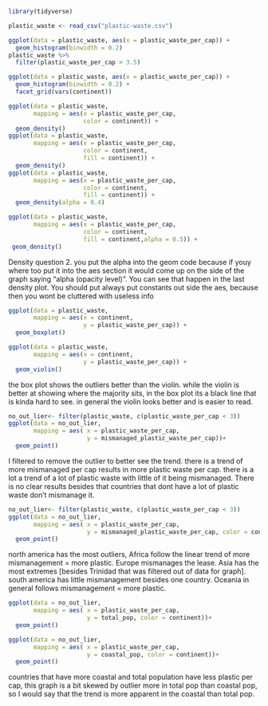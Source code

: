 ```r
library(tidyverse)

plastic_waste <- read_csv("plastic-waste.csv")
```

```r
ggplot(data = plastic_waste, aes(x = plastic_waste_per_cap)) +
  geom_histogram(binwidth = 0.2)
plastic_waste %>%
  filter(plastic_waste_per_cap > 3.5)
```

```r
ggplot(data = plastic_waste, aes(x = plastic_waste_per_cap)) +
  geom_histogram(binwidth = 0.2) +
  facet_grid(vars(continent))
```

```r

ggplot(data = plastic_waste, 
       mapping = aes(x = plastic_waste_per_cap, 
                     color = continent)) +
  geom_density()
ggplot(data = plastic_waste, 
       mapping = aes(x = plastic_waste_per_cap, 
                     color = continent, 
                     fill = continent)) +
  geom_density()
ggplot(data = plastic_waste, 
       mapping = aes(x = plastic_waste_per_cap, 
                     color = continent, 
                     fill = continent)) +
  geom_density(alpha = 0.4)

ggplot(data = plastic_waste, 
       mapping = aes(x = plastic_waste_per_cap, 
                     color = continent, 
                     fill = continent,alpha = 0.5)) +
 geom_density()

```

Density question 2. you put the alpha into the geom code because if youy where too put it into the aes section it would come up on the side of the graph saying "alpha (opacity level)". You can see that happen in the last density plot. You should put always put constants out side the aes, because then you wont be cluttered with useless info  

```r
ggplot(data = plastic_waste, 
       mapping = aes(x = continent, 
                     y = plastic_waste_per_cap)) +
  geom_boxplot()

ggplot(data = plastic_waste, 
       mapping = aes(x = continent, 
                     y = plastic_waste_per_cap)) +
  geom_violin()

```

the box plot shows the outliers better than the violin. while the violin is better at showing where the majority sits, in the box plot its a black line that is kinda hard to see. in general the violin looks better and is easier to read.

```r
no_out_lier<- filter(plastic_waste, c(plastic_waste_per_cap < 3))
ggplot(data = no_out_lier,
       mapping = aes( x = plastic_waste_per_cap,
                      y = mismanaged_plastic_waste_per_cap))+
  geom_point()
```

I filtered to remove the outlier to better see the trend. there is a trend of more mismanaged per cap results in more plastic waste per cap. there is a lot a trend of a lot of plastic waste with little of it being mismanaged. There is no clear results besides that countries that dont have a lot of plastic waste don't mismanage it.

```r
no_out_lier<- filter(plastic_waste, c(plastic_waste_per_cap < 3))
ggplot(data = no_out_lier,
       mapping = aes( x = plastic_waste_per_cap,
                      y = mismanaged_plastic_waste_per_cap, color = continent))+
  geom_point()
```

north america has the most outliers, Africa follow the linear trend of more mismanagement = more plastic. Europe mismanages the lease. Asia has the most extremes [besides Trinidad that was filtered out of data for graph]. south america has little mismanagement besides one country. Oceania in general follows mismanagement = more plastic. 

```r

ggplot(data = no_out_lier,
       mapping = aes( x = plastic_waste_per_cap,
                      y = total_pop, color = continent))+
  geom_point()

ggplot(data = no_out_lier,
       mapping = aes( x = plastic_waste_per_cap,
                      y = coastal_pop, color = continent))+
  geom_point()
```

countries that have more coastal and total population have less plastic per cap, this graph is a bit skewed by outlier more in total pop than coastal pop, so I would say that the trend is more apparent in the coastal than total pop.    